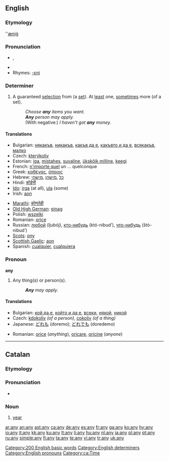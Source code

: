 {{see|-any|ăn ý}}
{{wikipedia}}
==English==

{{rank|into|up|your|58|any|what|do|has}}

===Etymology===
{{OE.}} ''[[æniġ]]

===Pronunciation===
* {{IPA|/ˈɛ.ni/}}, {{SAMPA|/Eni/}}
* {{audio|en-us-any.ogg|Audio (US)}}
* Rhymes: [[Rhymes:English:-ɛni|-ɛni]]

===Determiner===
{{en-det}}

# A guaranteed [[selection]] from (a [[set]]). At [[least]] one, [[sometimes]] more (of a set).
#: ''Choose '''any''' items you want.''
#: '''''Any''' person may apply.''
#: (With negative:) ''I haven't got '''any''' money.''

====Translations====
{{top}}
* Bulgarian: [[някакъв]], [[никакъв]], [[какъв да е]], [[какъвто и да е]], [[всякакъв]], [[малко]]
* Czech: [[kterýkoliv]]
* Estonian: [[iga]], [[mistahes]], [[suvaline]], [[ükskõik milline]], [[keegi]]
* French: [[n'importe quel]] un ... quelconque
* Greek: [[καθένας]], [[όποιος]]
* Hebrew: [[כל]] ,[[מישהו]] ,[[מישהי]]
* Hindi: [[कोईभी]]
* [[Ido]]: [[irga]] (at all), [[ula]] (some)
* Irish: [[aon]]
{{mid}}
* [[Marathi]]: [[कोणतेही]]
* [[Old High German]]: [[einag]]
* Polish: [[wszelki]]
* Romanian: [[orice]]
* Russian: [[любой]] (ljubój), [[кто-нибудь]] (któ-nibud’), [[что-нибудь]] (štó-nibud’)
* [[Scots]]: [[ony]]
* [[Scottish Gaelic]]: [[aon]]
* Spanish: [[cualquier]], [[cualquiera]]
{{bottom}}

===Pronoun===
'''any'''

# Any thing(s) or person(s).
#: '''''Any''' may apply.''

====Translations====
{{top}}
* Bulgarian: [[кой да е]], [[който и да е]], [[всеки]], [[някой]], [[никой]]
* Czech: [[kdokoliv]] ''(of a person)'', [[cokoliv]] ''(of a thing)''
* Japanese: [[どれも]] (doremo); [[どれでも]] (doredemo)
{{mid}}
* Romanian: [[orice]] (''anything''), [[oricare]], [[oricine]] (''anyone'')
{{bottom}}

[[Category:200 English basic words]]
[[Category:English determiners]]
[[Category:English pronouns]]

----

==Catalan==

===Etymology===
{{L.|ca}} {{term|lang=la|annus}}

===Pronunciation===
* {{IPA|/aɲ/|lang=ca}}

===Noun===
{{ca-noun-m}}

# [[year]]

[[Category:ca:Time]]

[[ar:any]]
[[an:any]]
[[ast:any]]
[[ca:any]]
[[de:any]]
[[es:any]]
[[fr:any]]
[[ga:any]]
[[ko:any]]
[[hy:any]]
[[io:any]]
[[it:any]]
[[kk:any]]
[[ku:any]]
[[lt:any]]
[[li:any]]
[[hu:any]]
[[nl:any]]
[[ja:any]]
[[pl:any]]
[[pt:any]]
[[ru:any]]
[[simple:any]]
[[fi:any]]
[[ta:any]]
[[te:any]]
[[vi:any]]
[[tr:any]]
[[uk:any]]